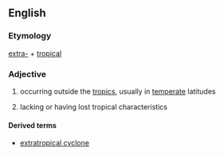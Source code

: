 ==English==

===Etymology===

[[extra-]] + [[tropical]]

===Adjective===
{{en-adj}}

# occurring outside the [[tropics]], usually in [[temperate]] latitudes
# {{context|meteorology}} lacking or having lost tropical characteristics

====Derived terms====
*[[extratropical cyclone]]
